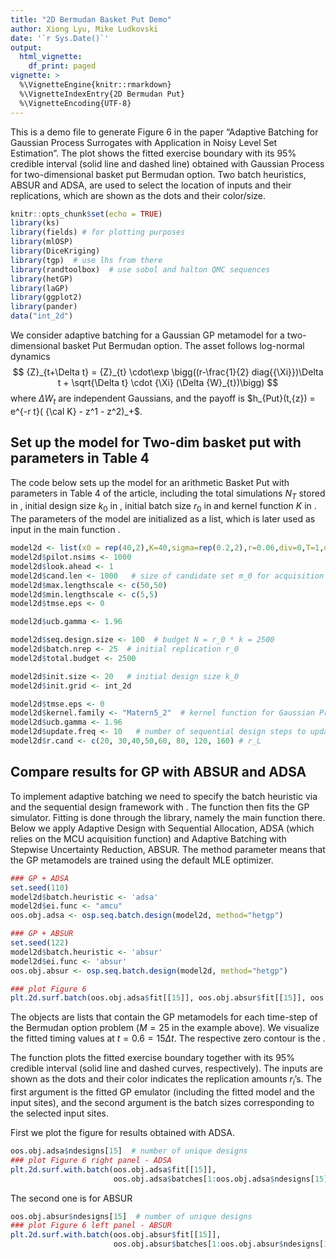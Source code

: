 ```yaml
---
title: "2D Bermudan Basket Put Demo"
author: Xiong Lyu, Mike Ludkovski
date: '`r Sys.Date()`'
output:
  html_vignette:
    df_print: paged
vignette: >
  %\VignetteEngine{knitr::rmarkdown}
  %\VignetteIndexEntry{2D Bermudan Put}
  %\VignetteEncoding{UTF-8}
---
```


This is a demo file to generate Figure 6 in the paper "Adaptive Batching for Gaussian Process Surrogates with Application in Noisy Level Set Estimation". The plot shows the fitted exercise boundary with its 95\% credible interval (solid line and dashed line) obtained with Gaussian Process for two-dimensional basket put Bermudan option. Two batch heuristics, ABSUR and ADSA, are used to select the location of inputs and their replications, which are shown as the dots and their color/size.
```r
knitr::opts_chunk$set(echo = TRUE)
library(ks)
library(fields) # for plotting purposes
library(mlOSP)
library(DiceKriging)
library(tgp)  # use lhs from there
library(randtoolbox)  # use sobol and halton QMC sequences
library(hetGP)
library(laGP)
library(ggplot2)
library(pander)
data("int_2d")
```

We consider adaptive batching for a Gaussian GP metamodel for a two-dimensional basket Put Bermudan option. The asset follows
log-normal dynamics
$$
{Z}_{t+\Delta t} = {Z}_{t} \cdot\exp \bigg((r-\frac{1}{2} diag{{\Xi}})\Delta t + \sqrt{\Delta t} \cdot {\Xi} (\Delta {W}_{t})\bigg) 
$$
where $\Delta W_t$ are independent Gaussians, and the payoff is $h_{Put}(t,{z})  = e^{-r t}( {\cal K} - z^1 - z^2)_+$.


## Set up the model for Two-dim basket put with parameters in Table 4

The code below sets up the model for an arithmetic Basket Put with parameters in Table 4 of the article, including the total simulations $N_T$ stored in \textit{total.budget}, initial design size $k_0$ in \textit{init.size}, initial batch size $r_0$ in \textit{batch.nrep} and kernel function $K$ in \textit{kernel.family}. The parameters of the model are initialized as a list, which is later used as input in the main function \textbf{osp.seq.batch.design}.

```r
model2d <- list(x0 = rep(40,2),K=40,sigma=rep(0.2,2),r=0.06,div=0,T=1,dt=0.04,dim=2,sim.func=sim.gbm, payoff.func=put.payoff)
model2d$pilot.nsims <- 1000
model2d$look.ahead <- 1
model2d$cand.len <- 1000   # size of candidate set m_0 for acquisition function
model2d$max.lengthscale <- c(50,50)
model2d$min.lengthscale <- c(5,5)
model2d$tmse.eps <- 0

model2d$ucb.gamma <- 1.96

model2d$seq.design.size <- 100  # budget N = r_0 * k = 2500
model2d$batch.nrep <- 25  # initial replication r_0
model2d$total.budget <- 2500

model2d$init.size <- 20   # initial design size k_0
model2d$init.grid <- int_2d

model2d$tmse.eps <- 0
model2d$kernel.family <- "Matern5_2"  # kernel function for Gaussian Process
model2d$ucb.gamma <- 1.96
model2d$update.freq <- 10   # number of sequential design steps to update the GP surrogate
model2d$r.cand <- c(20, 30,40,50,60, 80, 120, 160) # r_L
```


## Compare results for GP with ABSUR and ADSA

To implement adaptive batching we need to specify the batch heuristic via \textit{batch.heuristic} and the sequential design framework with \textit{ei.func}. The function \textbf{osp.seq.batch.design.simplified} then fits  the GP simulator. Fitting is done through the \texttt{DiceKriging} library, namely the main \texttt{km} function there. Below we apply Adaptive Design with Sequential Allocation, ADSA (which relies on the MCU acquisition function) and Adaptive Batching with Stepwise Uncertainty Reduction, ABSUR. The method parameter \texttt{trainkm} means that the GP metamodels are trained using the default \texttt{DiceKriging::km} MLE optimizer.

```r
### GP + ADSA
set.seed(110)
model2d$batch.heuristic <- 'adsa'
model2d$ei.func <- "amcu"
oos.obj.adsa <- osp.seq.batch.design(model2d, method="hetgp")

### GP + ABSUR
set.seed(122)
model2d$batch.heuristic <- 'absur'
model2d$ei.func <- 'absur'
oos.obj.absur <- osp.seq.batch.design(model2d, method="hetgp")

### plot Figure 6
plt.2d.surf.batch(oos.obj.adsa$fit[[15]], oos.obj.absur$fit[[15]], oos.obj.adsa$batches[1:oos.obj.adsa$ndesigns[15] - 1, 15], oos.obj.absur$batches[1:oos.obj.absur$ndesigns[15] - 1, 15], "ADSA", "ABSUR", x=seq(25,50,len=201),y = seq(25, 50,len=201))
```


The objects \texttt{oos.obj.xxx} are lists that contain the GP metamodels for each time-step of the Bermudan option problem ($M=25$ in the example above). We visualize the fitted timing values at $t=0.6 = 15 \Delta t$. The respective zero contour is the \textit{exercise boundary}. 

The function \textbf{plt.2d.surf.with.batch} plots the fitted exercise boundary together with its 95\% credible interval (solid line and dashed curves, respectively). The inputs are shown as the dots and their color indicates the replication amounts $r_i$'s.  The first argument is the fitted GP emulator (including the fitted model and the input sites), and the second argument is the batch sizes corresponding to the selected input sites. 

First we plot the figure for results obtained with ADSA.
```r
oos.obj.adsa$ndesigns[15]  # number of unique designs
### plot Figure 6 right panel - ADSA
plt.2d.surf.with.batch(oos.obj.adsa$fit[[15]], 
                       oos.obj.adsa$batches[1:oos.obj.adsa$ndesigns[15] - 1, 15])
```

The second one is for ABSUR
```r
oos.obj.absur$ndesigns[15]  # number of unique designs
### plot Figure 6 left panel - ABSUR
plt.2d.surf.with.batch(oos.obj.absur$fit[[15]], 
                       oos.obj.absur$batches[1:oos.obj.absur$ndesigns[15] - 1, 15])
```







